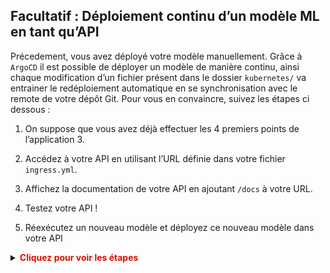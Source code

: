 :::{.nonincremental}
:::: {.callout-tip collapse="true" icon=false}
## Facultatif : Déploiement continu d'un modèle ML en tant qu'API

Précedement, vous avez déployé votre modèle manuellement. Grâce à `ArgoCD` il est possible de déployer un modèle de manière continu, ainsi chaque modification d'un fichier présent dans le dossier `kubernetes/` va entrainer le redéploiement automatique en se synchronisation avec le remote de votre dépôt Git. Pour vous en convaincre, suivez les étapes ci dessous :

1. On suppose que vous avez déjà effectuer les 4 premiers points de l'application 3. 

6. Accédez à votre API en utilisant l'URL définie dans votre fichier `ingress.yml`.
7. Affichez la documentation de votre API en ajoutant `/docs` à votre URL.
8. Testez votre API !
9. Réexécutez un nouveau modèle et déployez ce nouveau modèle dans votre API

<details>
<summary>
    <font size=\"3\" color=\"darkgreen\"><b>Cliquez pour voir les étapes </b></font>
</summary>

1. Exécutez un modèle.
2. Enregistrez le modèle.
3. Ajustez votre variable d'environnement `MLFLOW_MODEL_NAME` ou `MLFLOW_MODEL_VERSION` (si vous n'avez pas modifié le nom du modèle) dans le fichier `deployment.yml`.
4. Appliquez les nouveaux contrats `Kubernetes` pour mettre à jour l'API


```shell
kubectl apply -f formation-mlops/kubernetes/
```

5. Rafraîchissez votre API et vérifiez sur la page d'accueil qu'elle est désormais basée sur la nouvelle version du modèle.

</details>

::::

:::
